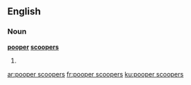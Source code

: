 ==English==

===Noun===
'''[[pooper]] [[scooper]]s'''

# {{plural of|pooper scooper}}

[[ar:pooper scoopers]]
[[fr:pooper scoopers]]
[[ku:pooper scoopers]]